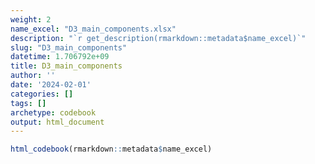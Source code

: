 ```yaml
---
weight: 2
name_excel: "D3_main_components.xlsx"
description: "`r get_description(rmarkdown::metadata$name_excel)`"
slug: "D3_main_components"
datetime: 1.706792e+09
title: D3_main_components
author: ''
date: '2024-02-01'
categories: []
tags: []
archetype: codebook
output: html_document
---
```


```r
html_codebook(rmarkdown::metadata$name_excel)
```
